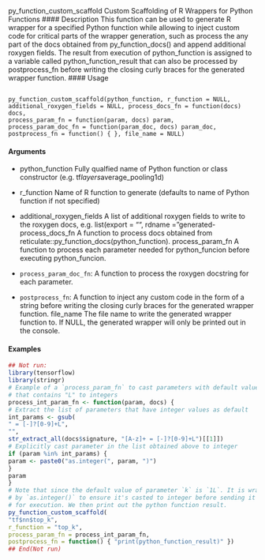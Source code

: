 
py_function_custom_scaffold
Custom Scaffolding of R Wrappers for Python Functions
#### Description 
This function can be used to generate R wrapper for a specified Python function while allowing to
inject custom code for critical parts of the wrapper generation, such as process the any part of the
docs obtained from py_function_docs() and append additional roxygen fields. The result from
execution of python_function is assigned to a variable called python_function_result that can
also be processed by postprocess_fn before writing the closing curly braces for the generated
wrapper function.
#### Usage
<pre><code>
py_function_custom_scaffold(python_function, r_function = NULL,
additional_roxygen_fields = NULL, process_docs_fn = function(docs) docs,
process_param_fn = function(param, docs) param,
process_param_doc_fn = function(param_doc, docs) param_doc,
postprocess_fn = function() { }, file_name = NULL)
</code></pre>

#### Arguments
* python_function Fully qualfied name of Python function or class constructor (e.g. tf$layers$average_pooling1d)
* r_function Name of R function to generate (defaults to name of Python function if not specified)
* additional_roxygen_fields A list of additional roxygen fields to write to the roxygen docs, e.g. list(export = "", rdname = "generated-process_docs_fn
A function to process docs obtained from reticulate::py_function_docs(python_function).
process_param_fn
A function to process each parameter needed for python_funcion before executing
python_funcion.

* ``process_param_doc_fn``: A function to process the roxygen docstring for each parameter.
* ``postprocess_fn``: A function to inject any custom code in the form of a string before writing the
closing curly braces for the generated wrapper function.
file_name The file name to write the generated wrapper function to. If NULL, the generated
wrapper will only be printed out in the console.

#### Examples

```r
## Not run:
library(tensorflow)
library(stringr)
# Example of a `process_param_fn` to cast parameters with default values
# that contains "L" to integers
process_int_param_fn <- function(param, docs) {
# Extract the list of parameters that have integer values as default
int_params <- gsub(
" = [-]?[0-9]+L",
"",
str_extract_all(docs$signature, "[A-z]+ = [-]?[0-9]+L")[[1]])
# Explicitly cast parameter in the list obtained above to integer
if (param %in% int_params) {
param <- paste0("as.integer(", param, ")")
}
param
}
# Note that since the default value of parameter `k` is `1L`. It is wrapped
# by `as.integer()` to ensure it's casted to integer before sending it to `tf$nn$top_k`
# for execution. We then print out the python function result.
py_function_custom_scaffold(
"tf$nn$top_k",
r_function = "top_k",
process_param_fn = process_int_param_fn,
postprocess_fn = function() { "print(python_function_result)" })
## End(Not run)
```


